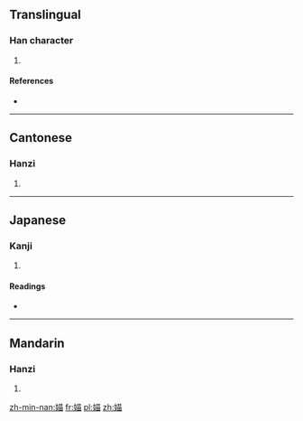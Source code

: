 ==Translingual==

===Han character===
{{Han char|rn=38|rad=女|as=09|sn=12|four=4446<sub>0</sub>|canj=女廿田 (VTW)|ids=⿰[[女]][[苗]]}}

# {{defn|Han|sort=女09}}

====References====
* {{Han ref|kx=0266.270|dkj=06488|dj=0533.310|hdz=21056.060|uh=5A8C|ud=23180|bh=D8CB|bd=55499}}

----

==Cantonese==

===Hanzi===
{{yue-hanzi|jyut=[[maau4]]|y=maau4}}

# {{defn|lang=yue|sort=女09}}

----

==Japanese==

===Kanji===
{{ja-kanji|grade=|rs=女09}}

# {{defn|lang=ja|sort=女09}}

====Readings====
* {{ja-readings|on=[[ぼう]] (bō), [[みょう]] (myō), [[ぼく]] (boku), [[もく]] (moku)|kun=[[みめよい]] (mimeyoi)}}

----

==Mandarin==

===Hanzi===
{{cmn-hanzi|pin=[[máo]] ([[mao2]])|wg=mao<sup>2</sup>}}

# {{defn|lang=cmn|sort=女09}}

[[zh-min-nan:媌]]
[[fr:媌]]
[[pl:媌]]
[[zh:媌]]